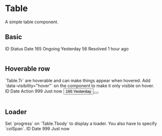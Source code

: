
<Meta title="Components/Table" component={Table} />

# Table

<Description>A simple table component.</Description>

## Basic

<Canvas>
  <Story name="basic">
    <Table>
      <Table.Head>
        <Table.Row>
          <Table.HeadCell>ID</Table.HeadCell>
          <Table.HeadCell>Status</Table.HeadCell>
          <Table.HeadCell>Date</Table.HeadCell>
        </Table.Row>
      </Table.Head>
      <Table.Body>
        <Table.Row>
          <Table.BodyCell>165</Table.BodyCell>
          <Table.BodyCell>Ongoing</Table.BodyCell>
          <Table.BodyCell>Yesterday</Table.BodyCell>
        </Table.Row>
        <Table.Row>
          <Table.BodyCell>56</Table.BodyCell>
          <Table.BodyCell>Resolved</Table.BodyCell>
          <Table.BodyCell>1 hour ago</Table.BodyCell>
        </Table.Row>
      </Table.Body>
    </Table>
  </Story>
</Canvas>

## Hoverable row

<Description>
  `Table.Tr` are hoverable and can make things appear when hovered. Add
  `data-visibility="hover"` on the component to make it only visible on hover.
</Description>

<Canvas>
  <Story name="hoverable">
    <Table>
      <Table.Head>
        <Table.Row>
          <Table.HeadCell>ID</Table.HeadCell>
          <Table.HeadCell>Date</Table.HeadCell>
          <Table.HeadCell>Action</Table.HeadCell>
        </Table.Row>
      </Table.Head>
      <Table.Body>
        <Table.Row>
          <Table.BodyCell>999</Table.BodyCell>
          <Table.BodyCell>Just now</Table.BodyCell>
          <Table.BodyCell>
            <Button size="sm" icon="eye" data-visibility="hover" />
          </Table.BodyCell>
        </Table.Row>
        <Table.Row>
          <Table.BodyCell>165</Table.BodyCell>
          <Table.BodyCell>Yesterday</Table.BodyCell>
          <Table.BodyCell>
            <Button size="sm" icon="eye" data-visibility="hover" />
          </Table.BodyCell>
        </Table.Row>
      </Table.Body>
    </Table>
  </Story>
</Canvas>

## Loader

<Description>
  Set `progress` on `Table.Tbody` to display a loader. You also have to specify
  `colSpan`.
</Description>

<Canvas>
  <Story name="loader">
    <Table>
      <Table.Head>
        <Table.Row>
          <Table.HeadCell>ID</Table.HeadCell>
          <Table.HeadCell>Date</Table.HeadCell>
        </Table.Row>
      </Table.Head>
      <Table.Body loading colSpan={2}>
        <Table.Row>
          <Table.BodyCell>999</Table.BodyCell>
          <Table.BodyCell>Just now</Table.BodyCell>
        </Table.Row>
      </Table.Body>
    </Table>
  </Story>
</Canvas>
